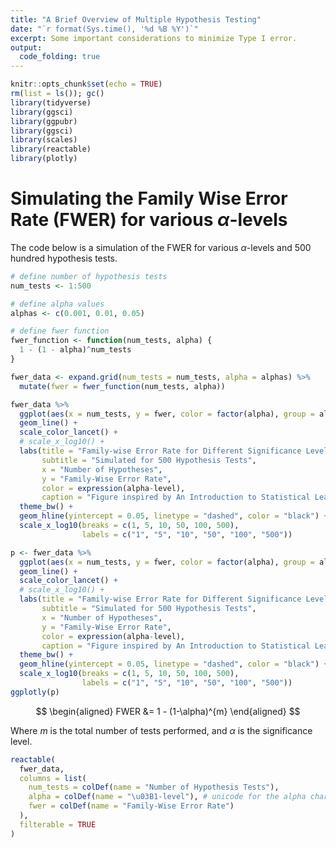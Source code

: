 ```yaml
---
title: "A Brief Overview of Multiple Hypothesis Testing"
date: "`r format(Sys.time(), '%d %B %Y')`"
excerpt: Some important considerations to minimize Type I error.
output:
  code_folding: true
---
```


```r
knitr::opts_chunk$set(echo = TRUE)
rm(list = ls()); gc()
library(tidyverse)
library(ggsci)
library(ggpubr)
library(ggsci)
library(scales)
library(reactable)
library(plotly)
```

# Simulating the Family Wise Error Rate (FWER) for various $\alpha$-levels

The code below is a simulation of the FWER for various $\alpha$-levels and 500 hundred hypothesis tests.

```r
# define number of hypothesis tests
num_tests <- 1:500

# define alpha values
alphas <- c(0.001, 0.01, 0.05)

# define fwer function
fwer_function <- function(num_tests, alpha) {
  1 - (1 - alpha)^num_tests
}

fwer_data <- expand.grid(num_tests = num_tests, alpha = alphas) %>% 
  mutate(fwer = fwer_function(num_tests, alpha))

fwer_data %>% 
  ggplot(aes(x = num_tests, y = fwer, color = factor(alpha), group = alpha)) +
  geom_line() +
  scale_color_lancet() +
  # scale_x_log10() +
  labs(title = "Family-wise Error Rate for Different Significance Levels",
       subtitle = "Simulated for 500 Hypothesis Tests",
       x = "Number of Hypotheses",
       y = "Family-Wise Error Rate",
       color = expression(alpha-level),
       caption = "Figure inspired by An Introduction to Statistical Learning") +
  theme_bw() +
  geom_hline(yintercept = 0.05, linetype = "dashed", color = "black") +
  scale_x_log10(breaks = c(1, 5, 10, 50, 100, 500),
                labels = c("1", "5", "10", "50", "100", "500"))
```

```r
p <- fwer_data %>% 
  ggplot(aes(x = num_tests, y = fwer, color = factor(alpha), group = alpha)) +
  geom_line() +
  scale_color_lancet() +
  # scale_x_log10() +
  labs(title = "Family-wise Error Rate for Different Significance Levels",
       subtitle = "Simulated for 500 Hypothesis Tests",
       x = "Number of Hypotheses",
       y = "Family-Wise Error Rate",
       color = expression(alpha-level),
       caption = "Figure inspired by An Introduction to Statistical Learning") +
  theme_bw() +
  geom_hline(yintercept = 0.05, linetype = "dashed", color = "black") +
  scale_x_log10(breaks = c(1, 5, 10, 50, 100, 500),
                labels = c("1", "5", "10", "50", "100", "500"))
ggplotly(p)
```

$$
\begin{aligned}
FWER &= 1 - (1-\alpha)^{m}
\end{aligned}
$$

Where $m$ is the total number of tests performed, and $\alpha$ is the significance level.

```r
reactable(
  fwer_data,
  columns = list(
    num_tests = colDef(name = "Number of Hypothesis Tests"),
    alpha = colDef(name = "\u03B1-level"), # unicode for the alpha character
    fwer = colDef(name = "Family-Wise Error Rate")
  ),
  filterable = TRUE
)
```
